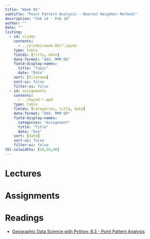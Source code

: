 ```yaml
---
title: "Week 05"
subtitle: "Point Pattern Analysis - Nearest Neighbor Methods"
description: "Feb 14 - Feb 16"
author: ""
date: ""
listing:
  - id: slides
    contents:
      - ../slides/week-05/*.ipynb
    type: table
    fields: [title, date]
    date-format: "ddd, MMM DD"
    field-display-names:
      title: "Topic"
      date: "Date"
    sort: [filename]
    sort-ui: false
    filter-ui: false
  - id: assignments
    contents:
      - ../hw/w5-*.qmd
    type: table
    fields: [categories, title, date]
    date-format: "ddd, MMM DD"
    field-display-names:
      categories: "Assignment"
      title: "Title"
      date: "Due"
    sort: [date]
    sort-ui: false
    filter-ui: false
tbl-colwidths: [10,50,40]
---
```


# Lectures

::: {#slides}
:::

# Assignments

::: {#assignments}
:::

# Readings

-   [Geographic Data Science with Python:  8.3 - Point Pattern Analysis](https://geographicdata.science/book/notebooks/08_point_pattern_analysis.html#randomness-clustering)

